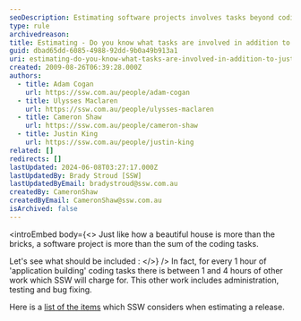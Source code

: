 ```yaml
---
seoDescription: Estimating software projects involves tasks beyond coding, including administration, testing, and bug fixing, which can account for up to 4 hours of work for every hour of coding.
type: rule
archivedreason:
title: Estimating - Do you know what tasks are involved in addition to just Development Work Items?
guid: dbad65dd-6085-4988-92dd-9b0a49b913a1
uri: estimating-do-you-know-what-tasks-are-involved-in-addition-to-just-development-work-items
created: 2009-08-26T06:39:28.000Z
authors:
  - title: Adam Cogan
    url: https://ssw.com.au/people/adam-cogan
  - title: Ulysses Maclaren
    url: https://ssw.com.au/people/ulysses-maclaren
  - title: Cameron Shaw
    url: https://ssw.com.au/people/cameron-shaw
  - title: Justin King
    url: https://ssw.com.au/people/justin-king
related: []
redirects: []
lastUpdated: 2024-06-08T03:27:17.000Z
lastUpdatedBy: Brady Stroud [SSW]
lastUpdatedByEmail: bradystroud@ssw.com.au
createdBy: CameronShaw
createdByEmail: CameronShaw@ssw.com.au
isArchived: false
---
```


<introEmbed
  body={<>
Just like how a beautiful house is more than the bricks, a software project is more than the sum of the coding tasks.

Let's see what should be included :
  </>}
/>
In fact, for every 1 hour of 'application building' coding tasks there is between 1 and 4 hours of other work which SSW will charge for. This other work includes administration, testing and bug fixing.

Here is a [list of the items](/spec-do-you-know-how-to-estimate-a-project-%28that-include-the-general-project-costs%29) which SSW considers when estimating a release.
